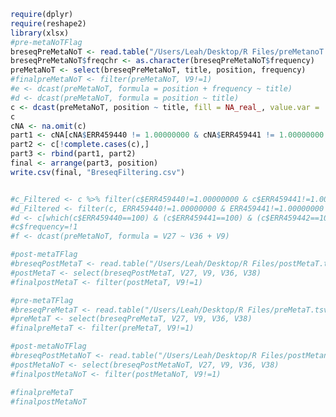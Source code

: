 ```r
require(dplyr)
require(reshape2)
library(xlsx)
#pre-metaNoTFlag
breseqPreMetaNoT <- read.table("/Users/Leah/Desktop/R Files/preMetanoT.tsv", header=T, sep='\t', na.strings="na")
breseqPreMetaNoT$freqchr <- as.character(breseqPreMetaNoT$frequency)
preMetaNoT <- select(breseqPreMetaNoT, title, position, frequency)
#finalpreMetaNoT <- filter(preMetaNoT, V9!=1)
#e <- dcast(preMetaNoT, formula = position + frequency ~ title)
#d <- dcast(preMetaNoT, formula = position ~ title)
c <- dcast(preMetaNoT, position ~ title, fill = NA_real_, value.var = 'frequency', fun.aggregate = sum)
c
cNA <- na.omit(c)
part1 <- cNA[cNA$ERR459440 != 1.00000000 & cNA$ERR459441 != 1.00000000 & cNA$ERR459442 != 1.00000000 & cNA$ERR459443 != 1.00000000 & cNA$ERR459444 != 1.00000000 & cNA$ERR459445 != 1.00000000 & cNA$ERR459446 != 1.00000000 & cNA$ERR459447 != 1.00000000 & cNA$ERR459448 != 1.00000000, ]
part2 <- c[!complete.cases(c),]
part3 <- rbind(part1, part2)
final <- arrange(part3, position)
write.csv(final, "BreseqFiltering.csv")


#c_Filtered <- c %>% filter(c$ERR459440!=1.00000000 & c$ERR459441!=1.00000000 & c$ERR459442!=1.00000000 & c$ERR459443!=1.00000000 & c$ERR459444!=1.00000000 & c$ERR459445!=1.00000000 & c$ERR459446!=1.00000000 & c$ERR459447!=1.00000000 & c$ERR459448!=1.00000000)
#d_Filtered <- filter(c, ERR459440!=1.00000000 & ERR459441!=1.00000000 & ERR459442!=1.00000000 & ERR459443!=1.00000000 & ERR459444!=1.00000000 & ERR459445!=1.00000000 & ERR459446!=1.00000000 & ERR459447!=1.00000000 & ERR459448!=1.00000000)
#d <- c[which(c$ERR459440==100) & (c$ERR459441==100) & (c$ERR459442==100) & (c$ERR459443==100) & (c$ERR459444==100) & (c$ERR459445==100) & (c$ERR459446==100) & (c$ERR459447==100) & (c$ERR459448==100), ]
#c$frequency=!1
#f <- dcast(preMetaNoT, formula = V27 ~ V36 + V9)

#post-metaTFlag
#breseqPostMetaT <- read.table("/Users/Leah/Desktop/R Files/postMetaT.tsv", header=F, sep='\t', na.strings="na")
#postMetaT <- select(breseqPostMetaT, V27, V9, V36, V38)
#finalpostMetaT <- filter(postMetaT, V9!=1)

#pre-metaTFlag
#breseqPreMetaT <- read.table("/Users/Leah/Desktop/R Files/preMetaT.tsv", header=F, sep='\t', na.strings="na")
#preMetaT <- select(breseqPreMetaT, V27, V9, V36, V38)
#finalpreMetaT <- filter(preMetaT, V9!=1)

#post-metaNoTFlag
#breseqPostMetaNoT <- read.table("/Users/Leah/Desktop/R Files/postMetanoT.tsv", header=F, sep='\t', na.strings="na")
#postMetaNoT <- select(breseqPostMetaNoT, V27, V9, V36, V38)
#finalpostMetaNoT <- filter(postMetaNoT, V9!=1)

#finalpreMetaT
#finalpostMetaNoT
```
